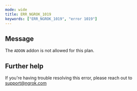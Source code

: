 ```yaml
---
mode: wide
title: ERR_NGROK_1019
keywords: ["ERR_NGROK_1019", "error 1019"]
---
```


## Message

The `ADDON` addon is not allowed for this plan.

## Further help

If you're having trouble resolving this error, please reach out to [support@ngrok.com](mailto:support@ngrok.com?subject=Help%20with%20ERR_NGROK_1019)
